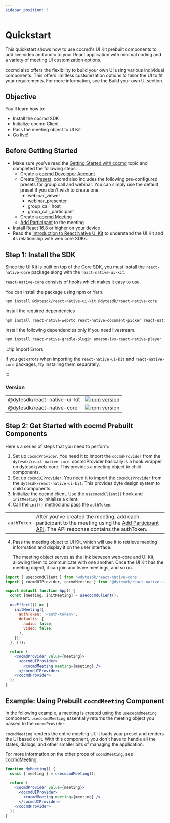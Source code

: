 ```yaml
---
sidebar_position: 3
---
```


# Quickstart

This quickstart shows how to use cocmd's UI Kit prebuilt components to add live
video and audio to your React application with minimal coding and a variety of
meeting UI customization options.

cocmd also offers the flexibility to build your own UI using various individual
components. This offers limitless customization options to tailor the UI to fit
your requirements. For more information, see the Build your own UI section.

## Objective

You'll learn how to:

- Install the cocmd SDK
- Initialize cocmd Client
- Pass the meeting object to UI Kit
- Go live!

## Before Getting Started

- Make sure you've read the [Getting Started with cocmd](/getting-started) topic
  and completed the following steps:
  - Create a [cocmd Developer Account](https://dev.cocmd.ai/)
  - Create [Presets](https://dev.cocmd.ai/roles-presets). cocmd also includes the
    following pre-configured presets for group call and webinar. You can simply
    use the default preset if you don't wish to create one.
    - webinar_viewer
    - webinar_presenter
    - group_call_host
    - group_call_participant
  - Create a [cocmd Meeting](/api/?v=v2#/operations/create_meeting)
  - [Add Participant](/api/?v=v2#/operations/add_participant) to the meeting
- Install [React 16.8](https://reactjs.org/blog/2019/02/06/react-v16.8.0.html)
  or higher on your device
- Read the [Introduction to React Native UI Kit](/react-native) to understand the UI
  Kit and its relationship with web core SDKs.

## Step 1: Install the SDK

Since the UI Kit is built on top of the Core SDK, you must install the
`react-native-core` package along with the `react-native-ui-kit`.

`react-native-core` consists of hooks which makes it easy to use.

You can install the package using npm or Yarn.

```bash npm2yarn
npm install @dytesdk/react-native-ui-kit @dytesdk/react-native-core
```

Install the required dependencies

```bash npm2yarn
npm install react-native-webrtc react-native-document-picker react-native-file-viewer react-native-fs react-native-safe-area-context react-native-sound-player react-native-svg react-native-webview
```

Install the following dependencies only if you need livestream.

```bash npm2yarn
npm install react-native-gradle-plugin amazon-ivs-react-native-player
```

:::tip Import Errors

If you get errors when importing the `react-native-ui-kit` and `react-native-core`
packages, try installing them separately.

:::

### Version

|                              |                                                                                                                                        |
| ---------------------------- | -------------------------------------------------------------------------------------------------------------------------------------- |
| @dytesdk/react-native-ui-kit | [![npm version](https://badge.fury.io/js/@dytesdk%2Freact-native-ui-kit.svg)](https://badge.fury.io/js/@dytesdk%2Freact-native-ui-kit) |
| @dytesdk/react-native-core   | [![npm version](https://badge.fury.io/js/@dytesdk%2Freact-native-core.svg)](https://badge.fury.io/js/@dytesdk%2Freact-native-core)     |

## Step 2: Get Started with cocmd Prebuilt Components

Here's a series of steps that you need to perform:

1. Set up `cocmdProvider`. You need it to import the `cocmdProvider` from the
   `dytesdk/react-native-core`. cocmdProvider basically is a hook wrapper on
   dytesdk/web-core. This provides a meeting object to child components.
2. Set up `cocmdUIProvider`. You need it to import the `cocmdUIProvider` from the
   `dytesdk/react-native-ui-kit`. This provides dyte design system to child components.
3. Initialize the cocmd client. Use the `usecocmdClient()` hook and `initMeeting`
   to initialize a client.
4. Call the `init()` method and pass the `authToken`:

|             |                                                                                                                                                                                   |
| ----------- | --------------------------------------------------------------------------------------------------------------------------------------------------------------------------------- |
| `authToken` | After you've created the meeting, add each participant to the meeting using the [Add Participant API](/api#/operations/add_participant). The API response contains the authToken. |

4. Pass the meeting object to UI Kit, which will use it to retrieve meeting
   information and display it on the user interface.

   The meeting object serves as the link between web-core and UI Kit, allowing
   them to communicate with one another. Once the UI Kit has the meeting object,
   it can join and leave meetings, and so on.

```jsx
import { usecocmdClient } from '@dytesdk/react-native-core';
import { cocmdUIProvider, cocmdMeeting } from '@dytesdk/react-native-ui-kit';

export default function App() {
  const [meeting, initMeeting] = usecocmdClient();

  useEffect(() => {
    initMeeting({
      authToken: '<auth-token>',
      defaults: {
        audio: false,
        video: false,
      },
    });
  }, []);

  return (
    <cocmdProvider value={meeting}>
      <cocmdUIProvider>
        <cocmdMeeting meeting={meeting} />
      </cocmdUIProvider>
    </cocmdProvider>
  );
}
```

## Example: Using Prebuilt `cocmdMeeting` Component

In the following example, a meeting is created using the `usecocmdMeeting`
component. `usecocmdMeeting` essentially returns the meeting object you passed to
the `cocmdProvider`.

`cocmdMeeting` renders the entire meeting UI. It loads your preset and renders
the UI based on it. With this component, you don't have to handle all the
states, dialogs, and other smaller bits of managing the application.

For more information on the other props of `cocmdMeeting`, see
[cocmdMeeting](/react-native/components/dyte-meeting).

```jsx
function MyMeeting() {
  const { meeting } = usecocmdMeeting();

  return (
    <cocmdProvider value={meeting}>
      <cocmdUIProvider>
        <cocmdMeeting meeting={meeting} />
      </cocmdUIProvider>
    </cocmdProvider>
  );
}
```
